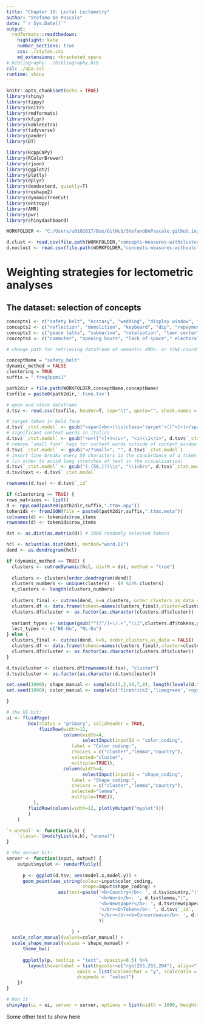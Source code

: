 ```yaml
---
title: "Chapter 10: Lectal Lectometry"
author: "Stefano De Pascale"
date: "`r Sys.Date()`"
output:
  rmdformats::readthedown:
    highlight: kate
    number_sections: true
    css: ./styles.css
    md_extensions: +bracketed_spans
# bibliography: ./bibliography.bib
csl: ./apa.csl
runtime: shiny
---
```



<style type = "text/css">
.main-container {
  max-width: inherit;
  margin-left: auto;
  margin-right: auto;
}
</style>

```r
knitr::opts_chunk$set(echo = TRUE)
library(shiny)
library(tippy)
library(knitr)
library(rmdformats)
library(kfigr)
library(kableExtra)
library(tidyverse)
library(pander)
library(DT)

library(RcppCNPy)
library(RColorBrewer)
library(rjson)
library(ggplot2)
library(plotly)
library(dplyr)
library(dendextend, quietly=T)
library(reshape2)
library(dynamicTreeCut)
library(entropy)
library(AMR)
library(pwr)
library(shinydashboard)

WORKFOLDER <- "C:/Users/u0102617/Box/GitHub/StefanoDePascale.github.io/lectometry"

d.clust <- read.csv(file.path(WORKFOLDER,"concepts-measures-withclusters.txt"), header=T, sep=" ", check.names = F)
d.noclust <- read.csv(file.path(WORKFOLDER,"concepts-measures-withoutclusters.txt"), header=T, sep=" ", check.names = F)

```
# Weighting strategies for lectometric analyses

## The dataset: selection of concepts

```r
concepts1 <- c("safety belt", "ecstasy", "wedding", "display window", "apartment building", "chat", "religion", "appreciation", "stress", "individuality")
concepts2 <- c("reflection", "demolition", "keyboard", "dip", "repayment", "stronghold", "nail", "sex", "palm tree", "pitch")
concepts3 <- c("peace talks", "submarine", "retaliation", "town center", "pity", "allegation", "tour operator", "filmmaker", "suspicion", "draw")
concepts4 <- c("commuter", "opening hours", "lack of space"," electoral district", "cash", "scriptwriter", "voyage of discovery", "amusement park", "database", "nuclear reactor")
```


<!-- ```{r, echo=FALSE, warning=FALSE}

# change path for retrieving dataframe of semantic nMDS- or tSNE-coordinates and metadata information

tryconcepts = c('repayment','safety_belt','appreciation')
l <- htmltools::tagList()

for (conceptName in tryconcepts) {
# conceptName = "safety_belt"
dynamic_method = FALSE
clustering = TRUE
suffix = ".freq3ppmi1"

path2dir = file.path(WORKFOLDER,conceptName,conceptName)
tsvfile = paste0(path2dir,'.tsne.tsv')

# open and store dataframe
d.tsv <- read.csv(tsvfile, header=T, sep="\t", quote="", check.names = F)

# insert line breaks every 40 characters in the concordance of a token
# (in order to avoid long stretches of text in the visualization)
d.tsv$`_ctxt.model` <- gsub("(.{40,}?)\\s", "\\1<br>", d.tsv$`_ctxt.model`)
# target token in bold face
d.tsv$`_ctxt.model` <- gsub("<span(<br>|\\s)class='target'>([^<]+)</span>", "<b>\\2</b>", d.tsv$`_ctxt.model`)
# significant context words in italics
d.tsv$`_ctxt.model` <- gsub("<u>([^<]+)</u>", "<i>\\1</i>", d.tsv$`_ctxt.model`)
# remove 'small font' tags for context words outside of context window
d.tsv$`_ctxt.model` <- gsub("</?small>", "", d.tsv$`_ctxt.model`)
d.tsv$text <- d.tsv$`_ctxt.model`

rownames(d.tsv) <- d.tsv$`_id`

if (clustering == TRUE) {
rows_matrices <- list()
d <- npyLoad(paste0(path2dir,suffix,".ttmx.npy"))
tokenids <- fromJSON(file = paste0(path2dir,suffix,".ttmx.meta"))
colnames(d) <- tokenids$row_items
rownames(d) <- tokenids$row_items

dst <- as.dist(as.matrix(d)) # 1000 randomly selected tokens

hcl <- hclust(as.dist(dst), method="ward.D2")
dend <- as.dendrogram(hcl)

if (dynamic_method == TRUE) {
  clusters <- cutreeDynamic(hcl, distM = dst, method = "tree")
  
  clusters <- clusters[order.dendrogram(dend)]
  clusters_numbers <- unique(clusters) - (0 %in% clusters)
  n_clusters <- length(clusters_numbers)
  
  clusters_final <- cutree(dend, k=n_clusters, order_clusters_as_data = FALSE)
  clusters.df <- data.frame(tokens=names(clusters_final),cluster=clusters_final)
  clusters.df$cluster <- as.factor(as.character(clusters.df$cluster))
  
  variant_types <- unique(gsub("^([^/]+)/.+","\\1",clusters.df$tokens,perl=T))
  lect_types <- c("BE-Du", "NL-Du")
} else {
  clusters_final <- cutree(dend, k=5, order_clusters_as_data = FALSE)
  clusters.df <- data.frame(tokens=names(clusters_final),cluster=clusters_final)
  clusters.df$cluster <- as.factor(as.character(clusters.df$cluster))
}

d.tsv$cluster <- clusters.df[rownames(d.tsv), "cluster"]
d.tsv$cluster <- as.factor(as.character(d.tsv$cluster))

}


# create a two-dimensional plot (similar to the Shiny-based plot), but this time
# with only the plotly package (ans specifically the ggplotly-function)

set.seed(2000); shape_manual <- sample(c(3,2,16), length(levels(d.tsv$lemma)))
set.seed(2000); color_manual <- sample(c('red','green','blue'), length(levels(d.tsv$country)))

nb.cols <- length(levels(d.tsv$cluster))
mycolors <- colorRampPalette(brewer.pal(8, "Set1"))(nb.cols)


p <- ggplot(d.tsv, aes(model.x,model.y)) +
  geom_point(aes(colour=country, shape=lemma, text=paste('<b>Country</b>: ', d.tsv$country,
                                                           '</br><b>Word</b>: ', d.tsv$lemma,
                                                           '</br><b>Context</b>: ', d.tsv$text,
                                                           '</br><b>Token</b>: ', d.tsv$`_id`))) +
  scale_color_manual(values=color_manual) +
  # scale_color_manual(values = mycolors) + 
  scale_shape_manual(values=shape_manual) +
  theme_bw() 

l[[conceptName]] <- ggplotly(p, tooltip = 'text', opacity=0.5) %>% 
  layout(hoverlabel = list(bgcolor=c("rgb(255,255,204")),
         xaxis = list(scaleanchor = "y", scaleratio = 1),
         dragmode =  "select")

}
l

``` -->

<!-- ```{r echo=FALSE}
# change path for retrieving dataframe of semantic nMDS- or tSNE-coordinates and metadata information

tryconcepts = c('repayment','safety_belt','appreciation')

l <- htmltools::tagList()

for (conceptName in tryconcepts) {
  
dynamic_method = FALSE
clustering = TRUE
suffix = ".freq3ppmi1"

path2dir = file.path(WORKFOLDER,conceptName,conceptName)
tsvfile = paste0(path2dir,'.tsne.tsv')

# open and store dataframe
d.tsv <- read.csv(tsvfile, header=T, sep="\t", quote="", check.names = F, encoding = "UTF-8")

# target token in bold face
d.tsv$`_ctxt.model` <- gsub("<span(<br>|\\s)class='target'>([^<]+)</span>", "<b>\\2</b>", d.tsv$`_ctxt.model`)
# significant context words in italics
d.tsv$`_ctxt.model` <- gsub("<u>([^<]+)</u>", "<i>\\1</i>", d.tsv$`_ctxt.model`)
# remove 'small font' tags for context words outside of context window
d.tsv$`_ctxt.model` <- gsub("</?small>", "", d.tsv$`_ctxt.model`)
# insert line breaks every 50 characters in the concordance of a token
# (in order to avoid long stretches of text in the visualization)
d.tsv$`_ctxt.model` <- gsub("(.{50,}?)\\s", "\\1<br>", d.tsv$`_ctxt.model`)
d.tsv$text <- d.tsv$`_ctxt.model`

rownames(d.tsv) <- d.tsv$`_id`

if (clustering == TRUE) {
rows_matrices <- list()
d <- npyLoad(paste0(path2dir,suffix,".ttmx.npy"))
tokenids <- fromJSON(file = paste0(path2dir,suffix,".ttmx.meta"))
colnames(d) <- tokenids$row_items
rownames(d) <- tokenids$row_items

dst <- as.dist(as.matrix(d)) # 1000 randomly selected tokens

hcl <- hclust(as.dist(dst), method="ward.D2")
dend <- as.dendrogram(hcl)

if (dynamic_method == TRUE) {
  clusters <- cutreeDynamic(hcl, distM = dst, method = "tree")
  
  clusters <- clusters[order.dendrogram(dend)]
  clusters_numbers <- unique(clusters) - (0 %in% clusters)
  n_clusters <- length(clusters_numbers)
  
  clusters_final <- cutree(dend, k=n_clusters, order_clusters_as_data = FALSE)
  clusters.df <- data.frame(tokens=names(clusters_final),cluster=clusters_final)
  clusters.df$cluster <- as.factor(as.character(clusters.df$cluster))
  
  variant_types <- unique(gsub("^([^/]+)/.+","\\1",clusters.df$tokens,perl=T))
  lect_types <- c("BE-Du", "NL-Du")
} else {
  clusters_final <- cutree(dend, k=5, order_clusters_as_data = FALSE)
  clusters.df <- data.frame(tokens=names(clusters_final),cluster=clusters_final)
  clusters.df$cluster <- as.factor(as.character(clusters.df$cluster))
}

d.tsv$cluster <- clusters.df[rownames(d.tsv), "cluster"]
d.tsv$cluster <- as.factor(as.character(d.tsv$cluster))

set.seed(1990); shape_manual <- sample(c(3,2,16,7,8), length(levels(d.tsv$cluster)))
set.seed(1990); color_manual <- sample(c('firebrick2','limegreen','royalblue2','grey30','gold'), length(levels(d.tsv$cluster)))

}

# the UI bit:
ui <- fluidPage(
        box(status = "primary", solidHeader = TRUE,
        fluidRow(width=4,
            column(width=4, selectInput(inputId = "color_coding",
                        label = "Color coding:",
                        choices = c("cluster","lemma","country"))),
            column(width=4, selectInput(inputId = "shape_coding",
                        label = "Shape coding:",
                        choices = c("cluster","lemma","country"))),
          ),
        fluidRow(
          column(width=12,plotlyOutput("myplot"))
        )
    )
  )

`+.uneval` <- function(a,b) {
    `class<-`(modifyList(a,b), "uneval")
}

# the server bit:
server <- function(input, output) {
    output$myplot <- renderPlotly({
      
      p <- ggplot(d.tsv, aes(model.x,model.y)) +
      geom_point(aes_string(colour=input$color_coding, 
                            shape=input$shape_coding) +  
                   aes(text=paste('<b>Country</b>: ', d.tsv$country,"|",
                                  '<b>Word</b>: ', d.tsv$lemma,"|",
                                  '<b>Newspaper</b>: ', d.tsv$newspaper,
                                  '</br><b>Token</b>: ', d.tsv$`_id`,
                                  '</br></br><b>Context</b>: ', d.tsv$text
                                  ))
                 
                        ) +
  scale_color_manual(values=color_manual) +
  scale_shape_manual(values = shape_manual) +
      theme_bw() 
      
      ggplotly(p, tooltip = "text", opacity=0.5) %>%
        layout(hoverlabel = list(bgcolor=c("rgb(255,255,204"), align="left"),
                          xaxis = list(scaleanchor = "y", scaleratio = 1),
                          dragmode =  "select")
    })
}

# Run it 
l[[conceptName]] <- shinyApp(ui = ui, server = server, options = list(width = 2000, height=500))

}
l


``` -->

```r
# change path for retrieving dataframe of semantic nMDS- or tSNE-coordinates and metadata information

conceptName = "safety_belt"
dynamic_method = FALSE
clustering = TRUE
suffix = ".freq3ppmi1"

path2dir = file.path(WORKFOLDER,conceptName,conceptName)
tsvfile = paste0(path2dir,'.tsne.tsv')

# open and store dataframe
d.tsv <- read.csv(tsvfile, header=T, sep="\t", quote="", check.names = F, encoding = "UTF-8")

# target token in bold face
d.tsv$`_ctxt.model` <- gsub("<span(<br>|\\s)class='target'>([^<]+)</span>", "<b>\\2</b>", d.tsv$`_ctxt.model`)
# significant context words in italics
d.tsv$`_ctxt.model` <- gsub("<u>([^<]+)</u>", "<i>\\1</i>", d.tsv$`_ctxt.model`)
# remove 'small font' tags for context words outside of context window
d.tsv$`_ctxt.model` <- gsub("</?small>", "", d.tsv$`_ctxt.model`)
# insert line breaks every 50 characters in the concordance of a token
# (in order to avoid long stretches of text in the visualization)
d.tsv$`_ctxt.model` <- gsub("(.{50,}?)\\s", "\\1<br>", d.tsv$`_ctxt.model`)
d.tsv$text <- d.tsv$`_ctxt.model`

rownames(d.tsv) <- d.tsv$`_id`

if (clustering == TRUE) {
rows_matrices <- list()
d <- npyLoad(paste0(path2dir,suffix,".ttmx.npy"))
tokenids <- fromJSON(file = paste0(path2dir,suffix,".ttmx.meta"))
colnames(d) <- tokenids$row_items
rownames(d) <- tokenids$row_items

dst <- as.dist(as.matrix(d)) # 1000 randomly selected tokens

hcl <- hclust(as.dist(dst), method="ward.D2")
dend <- as.dendrogram(hcl)

if (dynamic_method == TRUE) {
  clusters <- cutreeDynamic(hcl, distM = dst, method = "tree")
  
  clusters <- clusters[order.dendrogram(dend)]
  clusters_numbers <- unique(clusters) - (0 %in% clusters)
  n_clusters <- length(clusters_numbers)
  
  clusters_final <- cutree(dend, k=n_clusters, order_clusters_as_data = FALSE)
  clusters.df <- data.frame(tokens=names(clusters_final),cluster=clusters_final)
  clusters.df$cluster <- as.factor(as.character(clusters.df$cluster))
  
  variant_types <- unique(gsub("^([^/]+)/.+","\\1",clusters.df$tokens,perl=T))
  lect_types <- c("BE-Du", "NL-Du")
} else {
  clusters_final <- cutree(dend, k=5, order_clusters_as_data = FALSE)
  clusters.df <- data.frame(tokens=names(clusters_final),cluster=clusters_final)
  clusters.df$cluster <- as.factor(as.character(clusters.df$cluster))
}

d.tsv$cluster <- clusters.df[rownames(d.tsv), "cluster"]
d.tsv$cluster <- as.factor(as.character(d.tsv$cluster))

set.seed(1990); shape_manual <- sample(c(3,2,16,7,8), length(levels(d.tsv$cluster)))
set.seed(1990); color_manual <- sample(c('firebrick2','limegreen','royalblue2','grey30','gold'), length(levels(d.tsv$cluster)))

}

# the UI bit:
ui <- fluidPage(
        box(status = "primary", solidHeader = TRUE,
            fluidRow(width=12,
                     column(width=4,
                            selectInput(inputId = "color_coding",
                        label = "Color coding:",
                        choices = c("cluster","lemma","country"),
                        selected="cluster",
                        multiple=TRUE)),
                     column(width=4,
                            selectInput(inputId = "shape_coding",
                        label = "Shape coding:",
                        choices = c("cluster","lemma","country"),
                        selected="lemma",
                        multiple=TRUE)),
          ),
        fluidRow(column(width=12, plotlyOutput("myplot")))
        )
    )

`+.uneval` <- function(a,b) {
    `class<-`(modifyList(a,b), "uneval")
}

# the server bit:
server <- function(input, output) {
    output$myplot <- renderPlotly({
      
      p <- ggplot(d.tsv, aes(model.x,model.y)) +
      geom_point(aes_string(colour=input$color_coding, 
                            shape=input$shape_coding) +  
                   aes(text=paste('<b>Country</b>: ', d.tsv$country,"|",
                                  '<b>Word</b>: ', d.tsv$lemma,"|",
                                  '<b>Newspaper</b>: ', d.tsv$newspaper,
                                  '</br><b>Token</b>: ', d.tsv$`_id`,
                                  '</br></br><b>Concordance</b>: ', d.tsv$text
                                  ))
                 
                        ) +
  scale_color_manual(values=color_manual) +
  scale_shape_manual(values = shape_manual) +
      theme_bw() 
      
      ggplotly(p, tooltip = "text", opacity=0.5) %>%
        layout(hoverlabel = list(bgcolor=c("rgb(255,255,204"), align="left"),
                          xaxis = list(scaleanchor = "y", scaleratio = 1),
                          dragmode =  "select")
    })
}

# Run it 
shinyApp(ui = ui, server = server, options = list(width = 1600, height=500))


```

<!-- ```{r echo=FALSE}

plot_overlay_ui <- function(id) {
  ns <- NS(id)
  tagList(
    plotOutput(ns("my_plot"), 
               width = "100%")
  )
}
# -------------------------------------------------------------------------

plot_overlay_server <- function(input,
                                output,
                                session, 
                                spec,
                                plot_name) {
  
  output$my_plot <- renderPlot({
    
    plot(spec, 
         main = plot_name)
    
  })
}
# -------------------------------------------------------------------------

ui <- fluidPage(
  titlePanel("Reprex"),
  sidebarLayout(
    sidebarPanel(
      checkboxGroupInput("selected_sample",
                         label = "Select Column",
                         choices = seq_along(mtcars))
    ),
    mainPanel(
      uiOutput("multi_plot_ui")
    )
  )
)
# -------------------------------------------------------------------------

server <- function(input, output) {
  
  plot_data <- reactive({
    col_select <- as.integer(input$selected_sample)
    lapply(col_select, function(x) mtcars[,x])
  })
  
  observeEvent(input$selected_sample, {
    req(!is.null(input$selected_sample))
    req(plot_data())
    
    output$multi_plot_ui <- renderUI({
      
      lapply(seq_along(input$selected_sample),
             function(n) {
               return(plot_overlay_ui(paste0("n", n)))
             })
    })
    
    lapply(seq_along(input$selected_sample),
           function(i){
             callModule(plot_overlay_server,
                        paste0("n", i),
                        spec = plot_data()[[i]],
                        plot_name = i)
           }
    )
  })
}

shinyApp(ui = ui, server = server)
``` -->

<!-- ```{r echo=FALSE}

max_plots <- 5

server <- function(input, output) {

  # Insert the right number of plot output objects into the web page
  output$plots <- renderUI({
    plot_output_list <- lapply(1:input$n, function(i) {
      plotname <- paste("plot", i, sep="")
      plotOutput(plotname, height = 280, width = 250)
    })

    # Convert the list to a tagList - this is necessary for the list of items
    # to display properly.
    do.call(tagList, plot_output_list)
  })

  # Call renderPlot for each one. Plots are only actually generated when they
  # are visible on the web page.
  for (i in 1:max_plots) {
    # Need local so that each item gets its own number. Without it, the value
    # of i in the renderPlot() will be the same across all instances, because
    # of when the expression is evaluated.
    local({
      my_i <- i
      plotname <- paste("plot", my_i, sep="")

      output[[plotname]] <- renderPlot({
        plot(1:my_i, 1:my_i,
             xlim = c(1, max_plots),
             ylim = c(1, max_plots),
             main = paste("1:", my_i, ".  n is ", input$n, sep = "")
        )
      })
    })
  }
}

ui <- pageWithSidebar(

  headerPanel("Dynamic number of plots"),

  sidebarPanel(
    sliderInput("n", "Number of plots", value=1, min=1, max=5)
  ),

  mainPanel(
    # This is the dynamic UI for the plots
    uiOutput("plots")
  )
)

shinyApp(ui = ui, server = server)

``` -->

Some other text to show here
